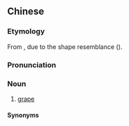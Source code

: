 ==Chinese==
{{zh-forms|alt=菩提子}}

===Etymology===
From {{zh-l|*菩提子|''bodhi''-seeds, or beads}}, due to the shape resemblance ({{zh-ref|Zhao, 2006}}).

===Pronunciation===
{{zh-pron
|c=pou4 tai4 zi2
|c-t=pu3 hai3 du2
|cat=n
}}

===Noun===
{{zh-noun}}

# {{lb|zh|Cantonese}} [[grape]] {{zh-mw|粒|搊}}

====Synonyms====
{{zh-dial|葡萄}}

{{zh-cat|Fruits}}
